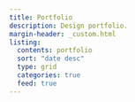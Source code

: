 ```yaml
---
title: Portfolio
description: Design portfolio.
margin-header: _custom.html
listing:
  contents: portfolio
  sort: "date desc"
  type: grid
  categories: true
  feed: true
---
```



